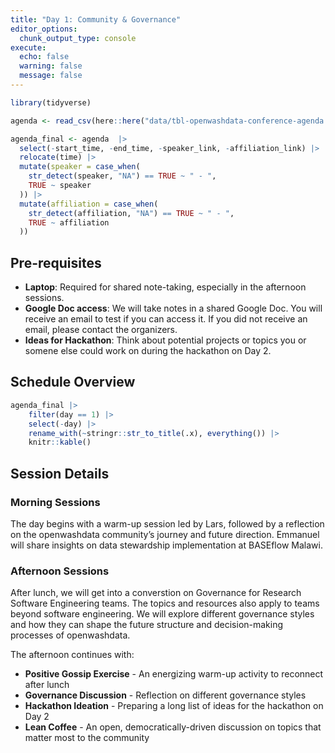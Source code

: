 ```yaml
---
title: "Day 1: Community & Governance"
editor_options: 
  chunk_output_type: console
execute:
  echo: false
  warning: false
  message: false
---
```


```r
library(tidyverse)

agenda <- read_csv(here::here("data/tbl-openwashdata-conference-agenda.csv")) 

agenda_final <- agenda  |>
  select(-start_time, -end_time, -speaker_link, -affiliation_link) |>
  relocate(time) |>
  mutate(speaker = case_when(
    str_detect(speaker, "NA") == TRUE ~ " - ",
    TRUE ~ speaker
  )) |>
  mutate(affiliation = case_when(
    str_detect(affiliation, "NA") == TRUE ~ " - ",
    TRUE ~ affiliation
  ))
```

## Pre-requisites

- **Laptop**: Required for shared note-taking, especially in the afternoon sessions.
- **Google Doc access**: We will take notes in a shared Google Doc. You will receive an email to test if you can access it. If you did not receive an email, please contact the organizers.
- **Ideas for Hackathon**: Think about potential projects or topics you or somene else could  work on during the hackathon on Day 2.

## Schedule Overview

```r
agenda_final |> 
    filter(day == 1) |> 
    select(-day) |> 
    rename_with(~stringr::str_to_title(.x), everything()) |> 
    knitr::kable()
```

## Session Details

### Morning Sessions

The day begins with a warm-up session led by Lars, followed by a reflection on the openwashdata community's journey and future direction. Emmanuel will share insights on data stewardship implementation at BASEflow Malawi.

### Afternoon Sessions

After lunch, we will get into a converstion on Governance for Research Software Engineering teams. The topics and resources also apply to teams beyond software engineering. We will explore different governance styles and how they can shape the future structure and decision-making processes of openwashdata.

The afternoon continues with:

- **Positive Gossip Exercise** - An energizing warm-up activity to reconnect after lunch
- **Governance Discussion** - Reflection on different governance styles
- **Hackathon Ideation** - Preparing a long list of ideas for the hackathon on Day 2
- **Lean Coffee** - An open, democratically-driven discussion on topics that matter most to the community



